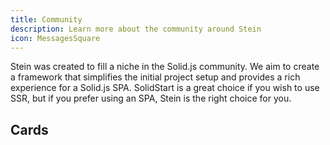 ```yaml
---
title: Community 
description: Learn more about the community around Stein
icon: MessagesSquare
---
```


Stein was created to fill a niche in the Solid.js community. We aim to create a framework that simplifies the initial project setup and provides a rich experience for a Solid.js SPA.
SolidStart is a great choice if you wish to use SSR, but if you prefer using an SPA, Stein is the right choice for you.

## Cards

<Cards>
  <Card title="Learn more about Next.js" href="https://nextjs.org/docs" />
  <Card title="Learn more about Fumadocs" href="https://fumadocs.vercel.app" />
</Cards>
